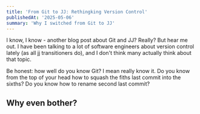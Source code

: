 ```yaml
---
title: 'From Git to JJ: Rethingking Version Control'
publishedAt: '2025-05-06'
summary: 'Why I switched from Git to JJ'
---
```


I know, I know - another blog post about Git and JJ? Really? But hear me out. I have been talking to a lot
of software engineers about version control lately (as all jj transitioners do), and I don't think many actually
think about that topic. 

Be honest: how well do you know Git? I mean really know it. Do you know from the top of your head how to squash
the fiths last commit into the sixths? Do you know how to rename second last commit? 

## Why even bother?
